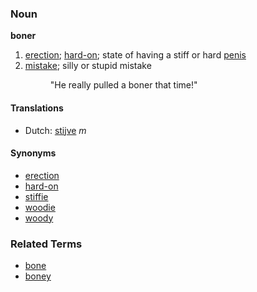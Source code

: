===Noun===
'''boner'''

# [[erection]]; [[hard-on]]; state of having a stiff or hard [[penis]]
# [[mistake]]; silly or stupid mistake
#: "He really pulled a boner that time!"

====Translations====
*Dutch: [[stijve]] ''m''

====Synonyms====
*[[erection]]
*[[hard-on]]
*[[stiffie]]
*[[woodie]]
*[[woody]]

===Related Terms===
*[[bone]]
*[[boney]]